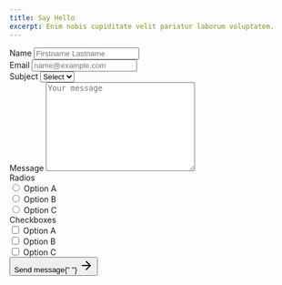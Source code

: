 ```yaml
---
title: Say Hello
excerpt: Enim nobis cupiditate velit pariatur laborum voluptatem.
---
```


<form action="" class="my-8 md:my-12 md:w-2/3 mx-auto">
  <div class="md:flex">
    <div class="md:w-1/2 md:mr-2 md:mr-4">
      <label for="name">Name</label>
      <input type="text" placeholder="Firstname Lastname" id="name" />
    </div>
    <div class="md:w-1/2 mt-8 md:mt-0 md:ml-2 md:ml-4">
      <label for="name">Email</label>
      <input type="email" placeholder="name@example.com" id="email" />
    </div>
  </div>
  <div class="mt-8">
    <label for="subject">Subject</label>
    <select name="subject" id="subject">
      <option value="">Select</option>
      <option value="">Select</option>
      <option value="">Select</option>
    </select>
  </div>
  <div class="mt-8">
    <label for="message">Message</label>
    <textarea
      name="message"
      id="message"
      cols="30"
      rows="10"
      placeholder="Your message"
    ></textarea>
  </div>
  <div class="flex">
    <div class="w-1/2">
      <div class="mt-8">
        <label>Radios</label>
        <div class="mt-4 radio">
          <input type="radio" id="option-a" name="radios" />
          <label for="option-a">Option A</label>
        </div>
        <div class="mt-2 radio">
          <input type="radio" id="option-b" name="radios" />
          <label for="option-b">Option B</label>
        </div>
        <div class="mt-2 radio">
          <input type="radio" id="option-c" name="radios" />
          <label for="option-c">Option C</label>
        </div>
      </div>
    </div>
    <div class="w-1/2">
      <div class="mt-8">
        <label>Checkboxes</label>
        <div class="mt-4 checkbox">
          <input type="checkbox" id="checkbox-a" />
          <label for="checkbox-a">Option A</label>
        </div>
        <div class="mt-2 checkbox">
          <input type="checkbox" id="checkbox-b" />
          <label for="checkbox-b">Option B</label>
        </div>
        <div class="mt-2 checkbox">
          <input type="checkbox" id="checkbox-c" />
          <label for="checkbox-c">Option C</label>
        </div>
      </div>
    </div>
  </div>
  <div class="mt-8">
    <button type="submit" class="button button-primary">
      Send message{" "}
      <svg
        xmlns="http://www.w3.org/2000/svg"
        width="24"
        height="24"
        viewBox="0 0 24 24"
        fill="none"
        stroke="currentColor"
        stroke-width="2"
        stroke-linecap="round"
        stroke-linejoin="round"
        class="ml-2"
      >
        <line x1="5" y1="12" x2="19" y2="12"></line>
        <polyline points="12 5 19 12 12 19"></polyline>
      </svg>
    </button>
  </div>
</form>

